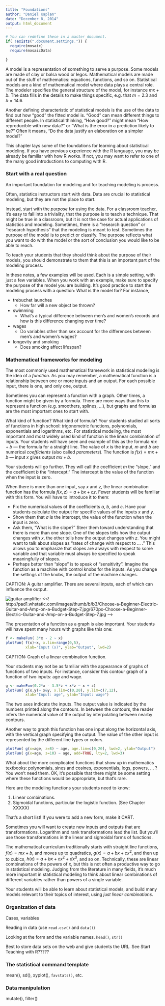 ```yaml
---
title: "Foundations"
author: "Daniel Kaplan"
date: "December 8, 2014"
output: html_document
---
```


```r
# You can redefine these in a master document.
if( !exists(".document.settings.")) {
  require(mosaic)
  require(mosaicData)
  
}
```

A model is a representation of something to serve a purpose. Some models are made of clay or balsa wood or legos. Mathematical models are made out of the stuff of mathematics: equations, functions, and so on. Statistical models are a kind of mathematical model where data plays a central role.  The modeler specifies the general structure of the model, for instance $m x+ b$. The data fills in the details to make things specific, e.g. that $m=2.3$ and $b=14.6$.

Another defining characteristic of statistical models is the use of the data to find out how "good" the fitted model is. "Good" can mean different things to different people.  In statistical thinking, "How good?" might mean "How reproducible with new data?" or "What is the error in a prediction likely to be?"  Often it means, "Do the data justify an elaboration on a simpler model?"

This chapter lays some of the foundations for learning about statistical modeling.  If you have previous experience with the R language, you may be already be familiar with how R works.  If not, you may want to refer to one of the many good introductions to computing with R.

### Start with a real question

An important foundation for modeling and for teaching modeling is process.

Often, statistics instructors start with data.  Data are crucial to statistical modeling, but they are not the place to start.

Instead, start with the *purpose* for using the data.  For a classroom teacher, it's easy to fall into a triviality, that the purpose is to teach a technique.  That might be true in a classroom, but it is not the case for actual applications of statistics and modeling. Sometimes, there is a "research question" or "research hypothesis" that the modeling is meant to test.  Sometimes the purpose of the model is to predict or classify.  The purpose reflects what you want to do with the model or the sort of conclusion you would like to be able to reach. 

To teach your students that they should think about the purpose of their models, you should demonstrate to them that this is an important part of the modeling process. 

In these notes, a few examples will be used.  Each is a simple setting, with just a few variables.  When you work with an example, make sure to specify the purpose of the model you are building.  It's good practice to start the modeling process with a question: What is the model for?  For instance, 

* trebuchet launches
    * How far will a new object be thrown?
* swimming
    * What's a typical difference between men's and women's records and how is this difference changing over time?  
* wages
    * Do variables other than sex account for the differences between men's and women's wages?
* longevity and smoking
    * Does smoking affect lifespan?
 
### Mathematical frameworks for modeling

The most commonly used mathematical framework in statistical modeling is the idea of a *function*.  As you may remember, a mathematical function is a relationship between one or more inputs and an output.  For each possible input, there is one, and only one, output.

Sometimes you can represent a function with a graph.  Other times, a function might be given by a formula.  There are more ways than this to represent a function (e.g. smoothers, splines, ...), but graphs and formulas are the most important ones to start with.

What kind of function?  What kind of formula?  Your students studied all sorts of functions in high school: trigonometric functions, polynomials, exponentials and logarithms, etc.  For statistical modeling, the most important and most widely used kind of function is the linear combination of inputs.  Your students will have seen and example of this as the formula $mx + b$ --- the formula for a straight line.  The value of $x$ is the input, $m$ and $b$ are numerical *coefficients* (also called *parameters*).  The function is $f(x) = mx + b$ --- input $x$ gives output $mx + b$.

Your students will go further.  They will call the coefficient $m$ the "slope," and the coefficient $b$ the "intercept."  The intercept is the value of the function when the input is zero.

When there is more than one input, say $x$ and $z$, the linear combination function has the formula $f(x,z) = a + bx + cz$.  Fewer students will be familiar with this form.  You will have to introduce it to them:

* Fix the numerical values of the coefficients $a$, $b$, and $c$. Have your students calculate the output for specific values of the inputs $x$ and $y$.
* Show them that $a$ is the intercept, the value of the function when the input is zero.
* Ask them, "What is the slope?"  Steer them toward understanding that there is more than one slope.  One of the slopes tells how the output changes with $x$, the other tells how the output changes with $z$. You might want to talk about slopes as "rates of change with respect to ... ."  This allows you to emphasize that slopes are always with respect to some variable and that variable must always be specified to speak meaningfully of slopes.
* Perhaps better than "slope" is to speak of "sensitivity".  Imagine the function as a machine with control knobs for the inputs.  As you change the settings of the knobs, the output of the machine changes.

CAPTION: A guitar amplifier.  There are several inputs, each of which can influence the output.

![guitar amplifier](guitar-amp.jpg)
<<! http://pad1.whstatic.com/images/thumb/b/b3/Choose-a-Beginner-Electric-Guitar-and-Amp-on-a-Budget-Step-7.jpg/670px-Choose-a-Beginner-Electric-Guitar-and-Amp-on-a-Budget-Step-7.jpg -->



The presentation of a function as a graph is also important.  Your students will have spent many hours with graphs like this one:

```r
f <- makeFun( 3*x - 2 ~ x)
plotFun( f(x)~x, x.lim=range(0,5), 
         xlab="Input (x)", ylab="Output", lwd=2)
```

CAPTION: Graph of a linear combination function.

Your students may not be as familiar with the appearance of graphs of functions of two inputs. For instance, consider this contour graph of a function of two inputs: age and wage.

```r
g <- makeFun(0.2*x - 3.5*z + x*z ~ x + z)
plotFun( g(x,y)~ x&y, x.lim=c(0,20), y.lim=c(7,12),
         xlab="Input: age", ylab="Input: wage")
```

The two axes indicate the inputs.  The output value is indicated by the numbers printed along the contours.  In between the contours, the reader infers the numerical value of the output by interpolating between nearby contours.

Another way to graph this function has one input along the horizontal axis, with the vertical graph specifying the output.  The value of the other input is represented by the different line types or colors.

```r
plotFun( g(x=age, z=8) ~ age, age.lim=c(0,20), lwd=2, ylab="Output")
plotFun( g(x=age, z=10) ~ age, add=TRUE, lty=2, lwd=3)
```

What about the more complicated functions that show up in mathematics textbooks: polynomials, sines and cosines, exponentials, logs, powers, ... ?  You won't need them.  OK, it's possible that there might be some setting where these functions would be appropriate, but that's rare.

Here are the modeling functions your students need to know:

1. Linear combinations.
#. Sigmoidal functions, particular the logistic function. (See Chapter XXXXX)

That's a short list!  If you were to add a new form, make it CART. 

Sometimes you will want to create new inputs and outputs that are transformations.  Logarithm and rank transformations lead the list.  But you'll use those transformations in the linear and sigmoidal forms of functions.

The mathematical curriculum traditionally starts with straight line functions, $f(x) = m x + b$, and moves up to quadratics, $g(x) = a + bx + c x^2$, and then up to cubics, $h(x) = a + bx + c x^2 + d x^3$, and so on.  Technically, these are linear combinations of the powers of $x$, but this is not often a productive way to go in statistical modeling. Judging from the literature in many fields, it's much more important in statistical modeling to think about linear combinations of different variables rather than powers of a single variable. 

Your students will be able to learn about statistical models, and build many models relevant to their topics of interest, using *just linear combinations*.


### Organization of data

Cases, variables

Reading in data (use `read.csv()` and `data()`)

Looking at the form and the variable names. `head()`, `str()`

Best to store data sets on the web and give students the URL.  See Start Teaching with R?????

### The statistical command template

mean(), sd(), xyplot(), `favstats()`, etc.

### Data manipulation

mutate(), filter()
